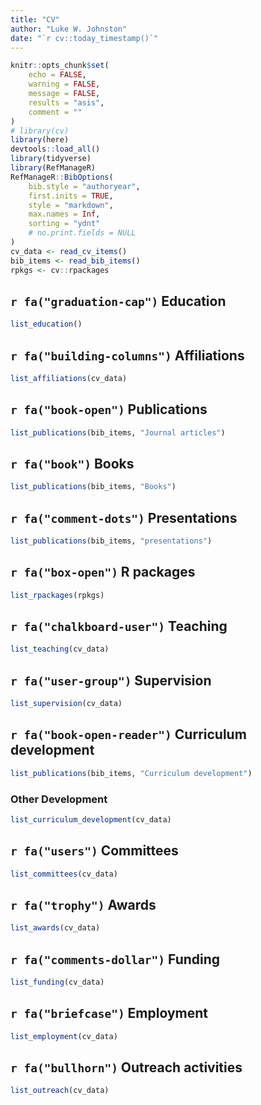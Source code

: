 ```yaml
---
title: "CV"
author: "Luke W. Johnston"
date: "`r cv::today_timestamp()`"
---
```


```r
knitr::opts_chunk$set(
    echo = FALSE,
    warning = FALSE,
    message = FALSE,
    results = "asis",
    comment = ""
)
# library(cv)
library(here)
devtools::load_all()
library(tidyverse)
library(RefManageR)
RefManageR::BibOptions(
    bib.style = "authoryear",
    first.inits = TRUE,
    style = "markdown",
    max.names = Inf,
    sorting = "ydnt"
    # no.print.fields = NULL
)
cv_data <- read_cv_items() 
bib_items <- read_bib_items() 
rpkgs <- cv::rpackages
```

## `r fa("graduation-cap")` Education

```r
list_education()
```

## `r fa("building-columns")` Affiliations

```r
list_affiliations(cv_data)
```

## `r fa("book-open")` Publications

```r
list_publications(bib_items, "Journal articles")
```

## `r fa("book")` Books

```r
list_publications(bib_items, "Books")
```

## `r fa("comment-dots")` Presentations

```r
list_publications(bib_items, "presentations")
```

## `r fa("box-open")` R packages

```r
list_rpackages(rpkgs) 
```

## `r fa("chalkboard-user")` Teaching 

```r
list_teaching(cv_data)
```

## `r fa("user-group")` Supervision

```r
list_supervision(cv_data)
```

## `r fa("book-open-reader")` Curriculum development

```r
list_publications(bib_items, "Curriculum development")
```

### Other Development

```r
list_curriculum_development(cv_data)
```

## `r fa("users")` Committees

```r
list_committees(cv_data)
```

## `r fa("trophy")` Awards

```r
list_awards(cv_data)
```

## `r fa("comments-dollar")` Funding

```r
list_funding(cv_data)
```

## `r fa("briefcase")` Employment

```r
list_employment(cv_data)
```

## `r fa("bullhorn")` Outreach activities

```r
list_outreach(cv_data)
```

